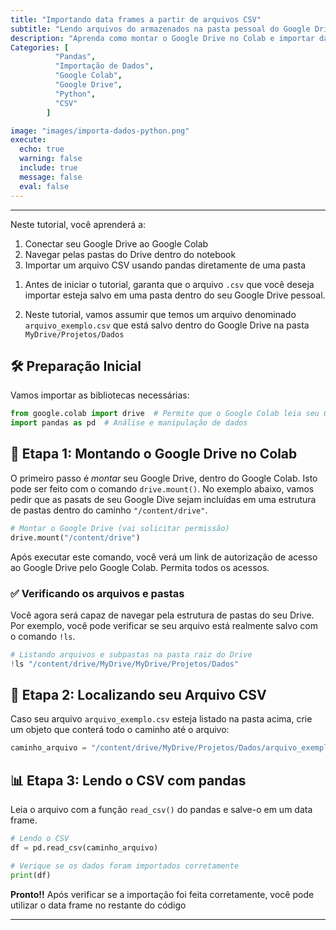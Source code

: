 ```yaml
---
title: "Importando data frames a partir de arquivos CSV"
subtitle: "Lendo arquivos do armazenados na pasta pessoal do Google Drive"
description: "Aprenda como montar o Google Drive no Colab e importar dados de arquivos CSV usando pandas"
Categories: [
          "Pandas",
          "Importação de Dados",
          "Google Colab",
          "Google Drive",
          "Python",
          "CSV"
        ]

image: "images/importa-dados-python.png"
execute:
  echo: true
  warning: false
  include: true
  message: false
  eval: false
---
```


---

::: {.callout-tip title="Objetivos"}

Neste tutorial, você aprenderá a: 

1. Conectar seu Google Drive ao Google Colab
2. Navegar pelas pastas do Drive dentro do notebook
3. Importar um arquivo CSV usando pandas diretamente de uma pasta

:::

::: {.callout-important}

1. Antes de iniciar o tutorial, garanta que o arquivo `.csv` que você deseja importar esteja salvo em uma pasta dentro do seu Google Drive pessoal. 

2. Neste tutorial, vamos assumir que temos um arquivo denominado `arquivo_exemplo.csv` que está salvo dentro do Google Drive na pasta `MyDrive/Projetos/Dados`

:::

## 🛠️ Preparação Inicial

Vamos importar as bibliotecas necessárias:

```python
from google.colab import drive  # Permite que o Google Colab leia seu Google Drive
import pandas as pd  # Análise e manipulação de dados
```

## 🔗 Etapa 1: Montando o Google Drive no Colab

O primeiro passo é *montar* seu Google Drive, dentro do Google Colab. Isto pode ser feito com o comando `drive.mount()`. No exemplo abaixo, vamos pedir que as pasats de seu Google Dive sejam incluídas em uma estrutura de pastas dentro do caminho `"/content/drive"`.

```python
# Montar o Google Drive (vai solicitar permissão)
drive.mount("/content/drive")
```

Após executar este comando, você verá um link de autorização de acesso ao Google Drive pelo Google Colab. Permita todos os acessos.

### ✅ Verificando os arquivos e pastas

Você agora será capaz de navegar pela estrutura de pastas do seu Drive. Por exemplo, você pode verificar se seu arquivo está realmente salvo com o comando `!ls`.

```python
# Listando arquivos e subpastas na pasta raiz do Drive
!ls "/content/drive/MyDrive/MyDrive/Projetos/Dados"
```

## 📁 Etapa 2: Localizando seu Arquivo CSV

Caso seu arquivo `arquivo_exemplo.csv` esteja listado na pasta acima, crie um objeto que conterá todo o caminho até o arquivo:

```python
caminho_arquivo = "/content/drive/MyDrive/Projetos/Dados/arquivo_exemplo.csv"
```

## 📊 Etapa 3: Lendo o CSV com pandas

Leia o arquivo com a função `read_csv()` do pandas e salve-o em um data frame.

```python
# Lendo o CSV
df = pd.read_csv(caminho_arquivo)

# Verique se os dados foram importados corretamente
print(df)
```

**Pronto!!** Após verificar se a importação foi feita corretamente, você pode utilizar o data frame no restante do código

---
